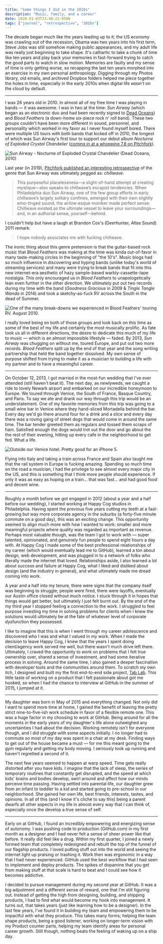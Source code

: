 ```yaml
---
title: "Some things I did in the 2010s"
description: "Music, family, and a career"
date: 2020-01-03T23:40:23-0500
tags: ["journal", "retrospective", "2010s"]
---
```



The decade began much like the years leading up to it; the US economy was crawling out of the recession, Obama was two years into his first term, Steve Jobs was still somehow making public appearances, and my adult life was really just beginning to take shape. It's cathartic to take a chunk of time like ten years and play back your memories in fast-forward trying to catch the good parts to watch in slow motion. Memories are faulty and my sense of time is only getting worse, so recapping the last ten years morphed into an exercise in my own personal anthropology. Digging through my Photos library, old emails, and archived Dropbox folders helped me piece together the holes in time, especially in the early 2010s when digital life _wasn't_ on the cloud by default.

---

I was 26 years old in 2010. In almost all of my free time I was playing in bands — it was awesome. I was in two at the time: _Sun Airway_ (which began as an electronic duo and had been recently signed to [Dead Oceans](https://deadoceans.com)) and _Blood Feathers_ (a down-home six-piece rock n' roll band). These two groups couldn't have been more different in sound, personnel, and personality which worked in my favor as I never found myself bored. There were multiple US tours with both bands that kicked off in 2010, the longest of which was Sun Airway's first tour to support our debut album _Nocturne of Exploded Crystal Chandelier_ ([coming in at a whopping 7.8 on Pitchfork](https://pitchfork.com/reviews/albums/14780-nocturne-of-exploded-crystal-chandelier/)).

<BigImage>

![Sun Airway - Nocturne of Exploded Crystal Chandelier (Dead Oceans, 2010)](./assets/what-i-did-in-the-2010s/sa-nocturne.jpg)

</BigImage>

Last year (in 2019), [Pitchfork published an interesting retrospective](https://pitchfork.com/features/article/2010s-chillwave-best-coast-washed-out-neon-indian/) of the genre that Sun Airway was ultimately pegged as: _chillwave_.

> This purposeful placelessness—a slight-of-hand attempt at creating mystique—also speaks to chillwave’s escapist tendencies. When Philadelphia duo Sun Airway, one of the few group efforts in early chillwave’s largely solitary confines, emerged with their own slightly emo-tinged sound, the airline-esque moniker made perfect sense: Chillwave existed as the ultimate vessel to leave your surroundings—and, in an authorial sense, yourself—behind.

I couldn't help but have a laugh at Brandon Cox's (Deerhunter, Atlas Sound) 2011 remark:

> I hope nobody associates me with fucking chillwave.

The ironic thing about this genre pretension is that the guitar-based rock music that _Blood Feathers_ was making at the time was kinda out-of-favor in many taste-making circles in the beginning of "the 10's". Music blogs had so much influence in discovering and hyping bands (unlike today's world of streaming services) and many were trying to break bands that fit into this new internet-era aesthetic of hazy sample-based warbly-cassette-tape nostalgia. This only encouraged us in _Blood Feathers_ to unapologetically lean even further in the other direction. We ultimately put out two records during my time with the band (_Goodness Gracious_ in 2009 & _Tingle Tangle Wanda_ in 2014) and took a sketchy-as-fuck RV across the South in the dead of Summer.

<BigImage>

![One of the many break-downs we experienced in Blood Feathers' touring RV. August 2010.](./assets/what-i-did-in-the-2010s/rv.jpg)

</BigImage>

I really loved being on both of those groups and look back on this time as some of the best of my life and certainly the most musically prolific. As fate took us all in different directions, the desire to dedicate this much of my life to music — which is an almost impossible lifestyle — faded. By 2013, _Sun Airway_ was chugging on without me, toured Europe, and put out two more records. _Blood Feathers_ split up by the end of that year and the song writing partnership that held the band together dissolved. My own sense of purpose shifted from trying to make it as a musician to building a life with my partner and to have a meaningful career.

---

On October 12, 2013, I got married in the most-fun wedding that I've ever attended (still haven't beat it). The next day, as newlyweds, we caught a ride to lovely Newark airport and embarked on our incredible honeymoon to Europe. We toured through Venice, the South of France, Basque Country, and Paris. To say we ate and drank our way through this trip would be an understatement. One of my favorite memories from this trip was going to a small wine bar in Venice where they hand-sliced Mortadella behind the bar. Every day we'd go there around four for a drink and a slice and every day there was a roving gang of street dogs that would come in around the same time. The bar tender greeted them as regulars and tossed them scraps of ham. Satisfied enough the dogs would trot out the door and go about the the rest of their evening, hitting up every cafe in the neighborhood to get fed. What a life.

<BigImage>

![Outside our Venice hotel. Pretty good for an iPhone 5.](./assets/what-i-did-in-the-2010s/venice.jpg)

</BigImage>

Flying into Italy and taking a train across France and Spain also taught me that the rail system in Europe is fucking amazing. Spending so much time on the road a musician, I had the privilege to see almost every major city in the US, and this is something that I think more people should experience. If only it was as easy as hoping on a train... that was fast... and had good food and decent wine.

---

Roughly a month before we got engaged in 2012 (about a year and a half before our wedding), I started working at Happy Cog studios in Philadelphia. Having spent the previous five years cutting my teeth at a fast-growing but way more corporate agency in the suburbs (a forty-five minute commute on a good day), this was an exciting change. This opportunity seemed to align much more with how I wanted to work: smaller and more meaningful projects where quality was regarded as important as revenue. Perhaps most valuable though, was the team I got to work with — super talented, opinionated, and genuinely fun people to spend eight hours a day with. At Happy Cog I made some of the best professional relationships of my career (which would eventually lead me to GitHub), learned a ton about design, web development, and was plugged in to a network of folks who literally made the internet that loved. Relationships aside, I also learned a lot about success and failure at Happy Cog, what I liked and disliked about design (and the industry in general), and what ultimately made me dread coming into work.

A year and a half into my tenure, there were signs that the company itself was beginning to struggle; people were fired, there were layoffs, eventually our Austin office closed without much notice. I stuck through it in hopes that things would get better, but ultimately I just felt burnt out. By the end of the my third year I stopped feeling a connection to the work. I struggled to feel purpose investing my time in solving problems for clients when I knew the solutions would ultimately be at the fate of whatever level of corporate dysfunction they possessed.

I like to imagine that this is when I went through my career adolescence and discovered who I was and what I valued in my work. When I made the decision to leave Happy Cog, I knew that the years I spent doing client/agency work served me well, but there wasn't much drive left there. Ultimately, I craved the opportunity to work on problems that I felt true ownership over, shared a sense of investment, and had some iterative process in solving. Around the same time, I also gained a deeper fascination with developer tools and the communities around them. To scratch my own itch, I designed and built my the first end-to-end side project, [Tab Lab](/2015/02/06/tab-lab/). This little taste of working on a product that I felt passionate about got me hooked, so when I had the chance to interview at GitHub in the summer of 2015, I jumped at it.

---

My daughter was born in May of 2015 and everything changed. Not only did I want to spend more time at home, I gained the benefit of leaving the pretty strict nine-to-five-ish work schedule in favor of a flexible remote one. This was a huge factor in my choosing to work at GitHub. Being around for all the moments in the early years of my daughter's life alone outweighed any uncertainties I had about the decision. Working remotely isn't for everyone though, and I did struggle with some aspects initially. I no longer had to commute so most of my day was spent in a chair at my desk. Finding ways to get out of the house became a must — for me this meant going to the gym regularly and getting my body moving. I seriously took up running and haven't regretted a second of it.

The next few years seemed to happen at warp speed. Time gets really distorted after you have kids. I imagine that the lack of sleep, the series of temporary routines that constantly get disrupted, and the speed at which kids' brains and bodies develop, swirl around and affect how our minds perceive time passing. Having settled into parental life, our daughter grew from an infant to toddler to a kid  and started going to pre-school in our neighborhood. She gained her own life, best friends, interests, tastes, and opinions. In all of this (and I know it's cliché to say this) being a parent dwarfs all other aspects in my life in almost every way that I can think of, especially once the develop a true sense of self.

---

Early on at GitHub, I found an incredibly empowering and energizing sense of autonomy. I was pushing code to production (GitHub.com) in my first month as a designer and I had never felt a sense of sheer power like that before. It really did feel like a drug. Within my first quarter, I joined a newly formed team that completely redesigned and rebuilt the top of the funnel of our flagship products. I loved putting stuff out into the world and seeing the internet light up praising or trashing it. Work then was ergonomic in a way that I had never experienced. GitHub used the best workflow that I had seen to implement and deploy products. The spikes of dopamine that you get from making stuff at that scale is hard to beat and I could see how it becomes addictive.

I decided to pursue management during my second year at GitHub. It was a big adjustment and a different sense of reward, one that I'm still figuring out. Instead of getting the high from designing, building, and shipping products, I had to find what would become my hook into management. It turns out, that takes years (just like learning how to be a designer). In the last few years, I've found it in building my team and empowering them to be impactful with what they produce. This takes many forms; helping the team shape products, being a good listener, working on longer-term vision with my Product counter parts, helping my team identify areas for personal career growth. Still though, nothing beats the feeling of waking up on a ship day.

